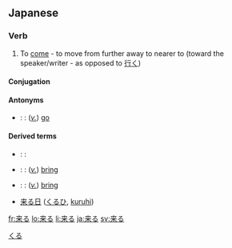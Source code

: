 ==Japanese==
{{ja-kanjitab|来}}

===Verb===
{{ja-verb|kk|type=3|hira=くる|rom=kuru}}

# To [[come]] - to move from further away to nearer to (toward the speaker/writer - as opposed to [[行く]])

====Conjugation====
{{ja-kuru|||}}

====Antonyms====
* {{ja}}: {{t|ja|行く|tr=[[いく]], [[iku]]|sc=Jpan}}: (''[[verb|v.]]'') [[go]]

====Derived terms====
* {{ja}}: {{t|ja|迫り来る|tr=[[せまりくる]], [[semarikuru]]|sc=Jpan}}:
* {{ja}}: {{t|ja|持って来る|tr=[[もってくる]], [[mottekuru]]|sc=Jpan}}: (''[[verb|v.]]'') [[bring]] {{qualifier|the objective is thing}}
* {{ja}}: {{t|ja|連れて来る|tr=[[つれてくる]], [[tsuretekuru]]|sc=Jpan}}: (''[[verb|v.]]'') [[bring]] {{qualifier|the objective is person}}
* [[来る日]] ([[くるひ]], [[kuruhi]])

[[Category:1000 Japanese basic words|くる]]

[[fr:来る]]
[[lo:来る]]
[[li:来る]]
[[ja:来る]]
[[sv:来る]]